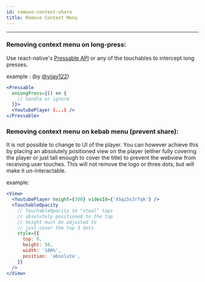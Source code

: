 ```yaml
---
id: remove-context-share
title: Remove Context Menu
---
```


---

### Removing context menu on long-press:

Use react-native's [Pressable API](https://reactnative.dev/docs/pressable) or any of the touchables to intercept long presses.

example : (by [@vijay122](https://github.com/LonelyCpp/react-native-youtube-iframe/pull/111/files))

```jsx
<Pressable
  onLongPress={() => {
    // handle or ignore
  }}>
  <YoutubePlayer (...) />
</Pressable>
```

### Removing context menu on kebab menu (prevent share):

It is not possible to change to UI of the player. You can however achieve this by placing an absolutely positioned view on the player (either fully covering the player or just tall enough to cover the title) to prevent the webview from receiving user touches. This will not remove the logo or three dots, but will make it un-interactable.

example:

```jsx
<View>
  <YoutubePlayer height={300} videoId={'XSqi5s3rfqk'} />
  <TouchableOpacity
    // TouchableOpacity to "steal" taps
    // absolutely positioned to the top
    // height must be adjusted to
    // just cover the top 3 dots
    style={{
      top: 0,
      height: 50,
      width: '100%',
      position: 'absolute',
    }}
  />
</View>
```
